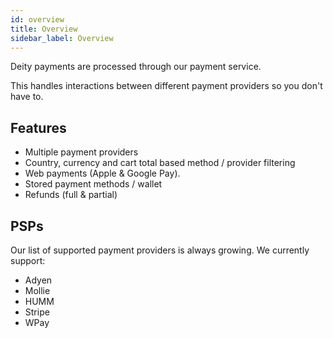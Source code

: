 ```yaml
---
id: overview
title: Overview
sidebar_label: Overview
---
```


Deity payments are processed through our payment service.

This handles interactions between different payment providers so you don't have to.

## Features

- Multiple payment providers
- Country, currency and cart total based method / provider filtering
- Web payments (Apple & Google Pay).
- Stored payment methods / wallet
- Refunds (full & partial)

## PSPs

Our list of supported payment providers is always growing. We currently support:

- Adyen
- Mollie
- HUMM
- Stripe
- WPay
